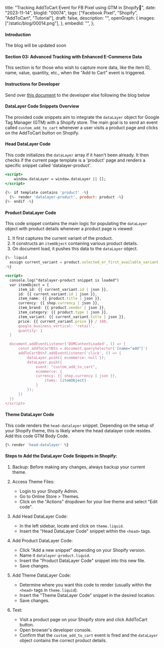  title: "Tracking AddToCart Event for FB Pixel using GTM in Shopify🚀",
 date: "2023-11-14",
 blogId: "00074",
 tags: ["Facebook Pixel", "Shopify", "AddToCart", "Tutorial"],
 draft: false,
 description: "",
 openGraph: {
  images: ["/static/blog/00014.png"],
 },
 embedId: "",
};

<BlogHeader metadata={metadata} />

#### Introduction

The blog will be updated soon

<YoutubeEmbed embedId={metadata.embedId} />

#### Section 03: Advanced Tracking with Enhanced E-Commerce Data

This section is for those who wish to capture more data, like the item ID, name, value, quantity, etc., when the "Add to Cart" event is triggered.

<Note
 title='Tip'
 content="For this section, some programming knowledge is beneficial. If that's not your strength, you can share our document with your developer."
/>

#### Instructions for Developer

Send over [this document](/static/pdf/blog/shopify/configuring-ga4-add-to-cart-event-on-shopify-using-gtm.pdf) to the developer else following the blog below

#### DataLayer Code Snippets Overview

The provided code snippets aim to integrate the `dataLayer` object for Google Tag Manager (GTM) with a Shopify store. The main goal is to send an event called `custom_add_to_cart` whenever a user visits a product page and clicks on the AddToCart button on Shopify.

#### Head DataLayer Code

This code initializes the `dataLayer` array if it hasn't been already. It then checks if the current page template is a 'product' page and renders a specific snippet called 'datalayer-product'.

```jsx
<script>
    window.dataLayer = window.dataLayer || [];
</script>

{%- if template contains 'product' -%}
  {%- render 'datalayer-product', product: product -%}
{%- endif -%}
```

#### Product DataLayer Code

This code snippet contains the main logic for populating the `dataLayer` object with product details whenever a product page is viewed:

1. It first captures the current variant of the product.
2. It constructs an `itemObject` containing various product details.
3. On document load, it pushes this data to the `dataLayer` object.

```jsx
{%- liquid
  assign current_variant = product.selected_or_first_available_variant
-%}

<script>
  console.log("datalayer-product snippet is loaded")
  var itemObject = {
      item_id: {{ current_variant.id | json }},
      id: {{ current_variant.id | json }},
      item_name: {{ product.title | json }},
      currency: {{ shop.currency | json }},
      item_brand: {{ product.vendor | json }},
      item_category: {{ product.type | json }},
      item_variant: {{ current_variant.title | json }},
      price: {{ current_variant.price }} / 100,
      google_business_vertical: 'retail',
      quantity: 1
  }

  document.addEventListener('DOMContentLoaded', () => {
      const addToCartBtn = document.querySelector('[name="add"]')
      addToCartBtn?.addEventListener('click', () => {
          dataLayer.push({ ecommerce: null });
          dataLayer.push({
              event: "custom_add_to_cart",
              ecommerce: {
              currency: {{ shop.currency | json }},
                  items: [itemObject]
              }
          });
      })
  })
</script>
```

#### Theme DataLayer Code

This code renders the `head-datalayer` snippet. Depending on the setup of your Shopify theme, this is likely where the head datalayer code resides. Add this code GTM Body Code.

```jsx
{% render 'head-datalayer' %}
```

#### Steps to Add the DataLayer Code Snippets in Shopify:

1. Backup: Before making any changes, always backup your current theme.
2. Access Theme Files:
   - Login to your Shopify Admin.
   - Go to Online Store > Themes.
   - Click on the "Actions" dropdown for your live theme and select "Edit code".
3. Add Head DataLayer Code:

   - In the left sidebar, locate and click on `theme.liquid`.
   - Insert the "Head DataLayer Code" snippet within the `<head>` tags.

4. Add Product DataLayer Code:

   - Click "Add a new snippet" depending on your Shopify version.
   - Name it `datalayer-product.liquid`.
   - Insert the "Product DataLayer Code" snippet into this new file.
   - Save changes.

5. Add Theme DataLayer Code:

   - Determine where you want this code to render (usually within the `<head>` tags in `theme.liquid`).
   - Insert the "Theme DataLayer Code" snippet in the desired location.
   - Save changes.

6. Test:
   - Visit a product page on your Shopify store and click AddToCart button.
   - Open browser's developer console.
   - Confirm that the `custom_add_to_cart` event is fired and the `dataLayer` object contains the correct product details.

<Note
 title='Tip'
 content="The custom prefixes added to event names (like 'custom_add_to_cart') prevent any conflicts with other possible integrations or plugins that might be using standard event names."
/>

<GiscusComments />
